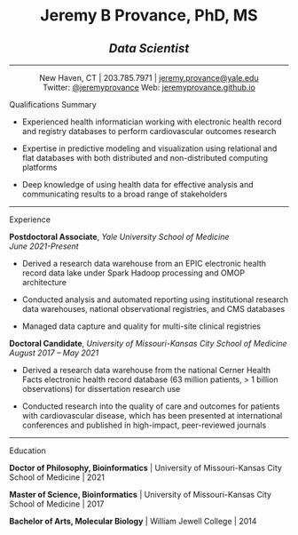 <center>

# **Jeremy B Provance, PhD, MS**

## *Data Scientist*

------------------------------------------------------------------------

New Haven, CT \| 203.785.7971 \|
[jeremy.provance\@yale.edu](mailto:jeremy.provance@yale.edu)\
Twitter: [\@jeremyprovance](https://twitter.com/jeremyprovance) Web:
[jeremyprovance.github.io](https://jeremyprovance.github.io)

</center>

Qualifications Summary

-   Experienced health informatician working with electronic health
    record and registry databases to perform cardiovascular outcomes
    research

-   Expertise in predictive modeling and visualization using relational
    and flat databases with both distributed and non-distributed
    computing platforms

-   Deep knowledge of using health data for effective analysis and
    communicating results to a broad range of stakeholders

------------------------------------------------------------------------

Experience\

**Postdoctoral Associate**, *Yale University School of Medicine*\
*June 2021-Present*\

-   Derived a research data warehouse from an EPIC electronic health
    record data lake under Spark Hadoop processing and OMOP architecture

-   Conducted analysis and automated reporting using institutional
    research data warehouses, national observational registries, and CMS
    databases

-   Managed data capture and quality for multi-site clinical registries

**Doctoral Candidate**, *University of Missouri-Kansas City School of
Medicine*\
*August 2017 -- May 2021*\

-   Derived a research data warehouse from the national Cerner Health
    Facts electronic health record database (63 million patients, \> 1
    billion observations) for dissertation research use

-   Conducted research into the quality of care and outcomes for
    patients with cardiovascular disease, which has been presented at
    international conferences and published in high-impact,
    peer-reviewed journals

------------------------------------------------------------------------

Education\

**Doctor of Philosophy, Bioinformatics** \| University of
Missouri-Kansas City School of Medicine \| 2021\

**Master of Science, Bioinformatics** \| University of Missouri-Kansas
City School of Medicine \| 2017\

**Bachelor of Arts, Molecular Biology** \| William Jewell College \|
2014

